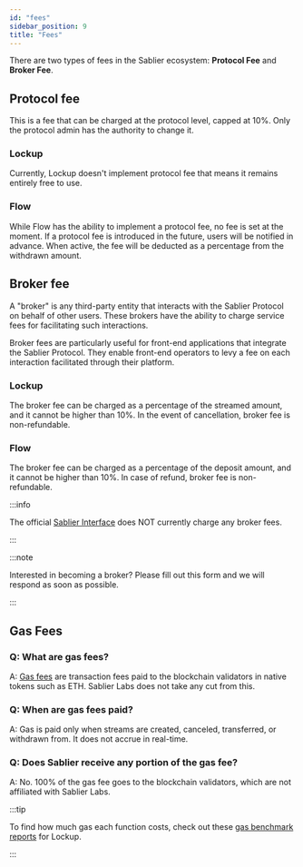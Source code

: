 ```yaml
---
id: "fees"
sidebar_position: 9
title: "Fees"
---
```



There are two types of fees in the Sablier ecosystem: **Protocol Fee** and **Broker Fee**.

## Protocol fee

This is a fee that can be charged at the protocol level, capped at 10%. Only the protocol admin has the authority to
change it.

### Lockup

Currently, Lockup doesn't implement protocol fee that means it remains entirely free to use.

### Flow

While Flow has the ability to implement a protocol fee, no fee is set at the moment. If a protocol fee is introduced in
the future, users will be notified in advance. When active, the fee will be deducted as a percentage from the withdrawn
amount.

## Broker fee

A "broker" is any third-party entity that interacts with the Sablier Protocol on behalf of other users. These brokers
have the ability to charge service fees for facilitating such interactions.

Broker fees are particularly useful for front-end applications that integrate the Sablier Protocol. They enable
front-end operators to levy a fee on each interaction facilitated through their platform.

### Lockup

The broker fee can be charged as a percentage of the streamed amount, and it cannot be higher than 10%. In the event of
cancellation, broker fee is non-refundable.

### Flow

The broker fee can be charged as a percentage of the deposit amount, and it cannot be higher than 10%. In case of
refund, broker fee is non-refundable.

:::info

The official [Sablier Interface](https://app.sablier.com) does NOT currently charge any broker fees.

:::

:::note

Interested in becoming a broker? Please fill out this <Link href={links.forms.call}>form</Link> and we will respond as
soon as possible.

:::

## Gas Fees

### Q: What are gas fees?

A: [Gas fees](https://www.investopedia.com/terms/g/gas-ethereum.asp) are transaction fees paid to the blockchain
validators in native tokens such as ETH. Sablier Labs does not take any cut from this.

### Q: When are gas fees paid?

A: Gas is paid only when streams are created, canceled, transferred, or withdrawn from. It does not accrue in real-time.

### Q: Does Sablier receive any portion of the gas fee?

A: No. 100% of the gas fee goes to the blockchain validators, which are not affiliated with Sablier Labs.

:::tip

To find how much gas each function costs, check out these [gas benchmark reports](/guides/lockup/gas-benchmarks) for
Lockup.

:::
